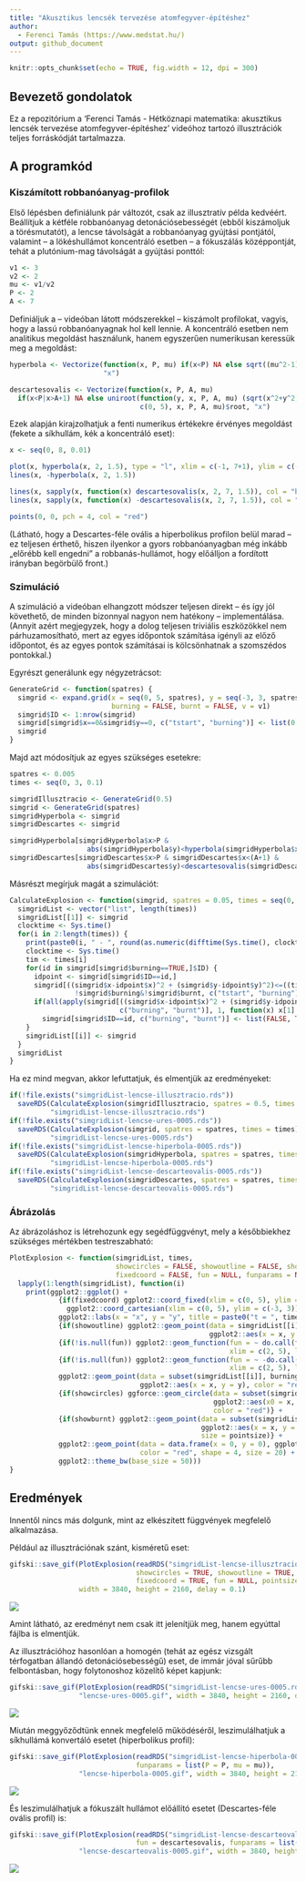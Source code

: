 ```yaml
---
title: "Akusztikus lencsék tervezése atomfegyver-építéshez"
author:
  - Ferenci Tamás (https://www.medstat.hu/)
output: github_document
---
```


```r
knitr::opts_chunk$set(echo = TRUE, fig.width = 12, dpi = 300)
```

## Bevezető gondolatok

Ez a repozitórium a 'Ferenci Tamás - Hétköznapi matematika: akusztikus lencsék tervezése atomfegyver-építéshez' videóhoz tartozó illusztrációk teljes forráskódját tartalmazza.

## A programkód

### Kiszámított robbanóanyag-profilok

Első lépésben definiálunk pár változót, csak az illusztratív példa kedvéért. Beállítjuk a kétféle robbanóanyag detonációsebességét (ebből kiszámoljuk a törésmutatót), a lencse távolságát a robbanóanyag gyújtási pontjától, valamint -- a lökéshullámot koncentráló esetben -- a fókuszálás középpontját, tehát a plutónium-mag távolságát a gyújtási ponttól:

```r
v1 <- 3
v2 <- 2
mu <- v1/v2
P <- 2
A <- 7
```

Definiáljuk a -- videóban látott módszerekkel -- kiszámolt profilokat, vagyis, hogy a lassú robbanóanyagnak hol kell lennie. A koncentráló esetben nem analitikus megoldást használunk, hanem egyszerűen numerikusan keressük meg a megoldást:

```r
hyperbola <- Vectorize(function(x, P, mu) if(x<P) NA else sqrt((mu^2-1)*x^2+2*P*mu*(1-mu)*x+(P*(mu-1))^2),
                       "x")

descartesovalis <- Vectorize(function(x, P, A, mu)
  if(x<P|x>A+1) NA else uniroot(function(y, x, P, A, mu) (sqrt(x^2+y^2)-P)/mu-A+P+sqrt(y^2+(A-x)^2),
                                c(0, 5), x, P, A, mu)$root, "x")
```

Ezek alapján kirajzolhatjuk a fenti numerikus értékekre érvényes megoldást (fekete a síkhullám, kék a koncentráló eset):

```r
x <- seq(0, 8, 0.01)

plot(x, hyperbola(x, 2, 1.5), type = "l", xlim = c(-1, 7+1), ylim = c(-7, 7), xlab = "x", ylab = "y")
lines(x, -hyperbola(x, 2, 1.5))

lines(x, sapply(x, function(x) descartesovalis(x, 2, 7, 1.5)), col = "blue")
lines(x, sapply(x, function(x) -descartesovalis(x, 2, 7, 1.5)), col = "blue")

points(0, 0, pch = 4, col = "red")
```

(Látható, hogy a Descartes-féle ovális a hiperbolikus profilon belül marad -- ez teljesen érthető, hiszen ilyenkor a gyors robbanóanyagban még inkább „előrébb kell engedni” a robbanás-hullámot, hogy előálljon a fordított irányban begörbülő front.)

### Szimuláció

A szimuláció a videóban elhangzott módszer teljesen direkt -- és így jól követhető, de minden bizonnyal nagyon nem hatékony -- implementálása. (Annyit azért megjegyzek, hogy a dolog teljesen triviális eszközökkel nem párhuzamosítható, mert az egyes időpontok számítása igényli az előző időpontot, és az egyes pontok számításai is kölcsönhatnak a szomszédos pontokkal.)

Egyrészt generálunk egy négyzetrácsot:

```r
GenerateGrid <- function(spatres) {
  simgrid <- expand.grid(x = seq(0, 5, spatres), y = seq(-3, 3, spatres), tstart = NA_real_,
                         burning = FALSE, burnt = FALSE, v = v1)
  simgrid$ID <- 1:nrow(simgrid)
  simgrid[simgrid$x==0&simgrid$y==0, c("tstart", "burning")] <- list(0, TRUE)
  simgrid
}
```

Majd azt módosítjuk az egyes szükséges esetekre:

```r
spatres <- 0.005
times <- seq(0, 3, 0.1)

simgridIllusztracio <- GenerateGrid(0.5)
simgrid <- GenerateGrid(spatres)
simgridHyperbola <- simgrid
simgridDescartes <- simgrid

simgridHyperbola[simgridHyperbola$x>P &
                   abs(simgridHyperbola$y)<hyperbola(simgridHyperbola$x, P, mu), ]$v <- v2
simgridDescartes[simgridDescartes$x>P & simgridDescartes$x<(A+1) &
                   abs(simgridDescartes$y)<descartesovalis(simgridDescartes$x, P, A, mu), ]$v <- v2
```

Másrészt megírjuk magát a szimulációt:

```r
CalculateExplosion <- function(simgrid, spatres = 0.05, times = seq(0, 3, 0.1)) {
  simgridList <- vector("list", length(times))
  simgridList[[1]] <- simgrid
  clocktime <- Sys.time()
  for(i in 2:length(times)) {
    print(paste0(i, " - ", round(as.numeric(difftime(Sys.time(), clocktime, units = "mins")), 2), " perc"))
    clocktime <- Sys.time()
    tim <- times[i]
    for(id in simgrid[simgrid$burning==TRUE,]$ID) {
      idpoint <- simgrid[simgrid$ID==id,]
      simgrid[((simgrid$x-idpoint$x)^2 + (simgrid$y-idpoint$y)^2)<=((tim-idpoint$tstart)*idpoint$v)^2&
                !simgrid$burning&!simgrid$burnt, c("tstart", "burning")] <- list(tim, TRUE)
      if(all(apply(simgrid[((simgrid$x-idpoint$x)^2 + (simgrid$y-idpoint$y)^2)<=(2*spatres^2),
                           c("burning", "burnt")], 1, function(x) x[1]|x[2])))
        simgrid[simgrid$ID==id, c("burning", "burnt")] <- list(FALSE, TRUE)
    }
    simgridList[[i]] <- simgrid
  }
  simgridList
}
```

Ha ez mind megvan, akkor lefuttatjuk, és elmentjük az eredményeket:

```r
if(!file.exists("simgridList-lencse-illusztracio.rds"))
  saveRDS(CalculateExplosion(simgridIllusztracio, spatres = 0.5, times = seq(0, 3, 0.01)),
          "simgridList-lencse-illusztracio.rds")
if(!file.exists("simgridList-lencse-ures-0005.rds"))
  saveRDS(CalculateExplosion(simgrid, spatres = spatres, times = times),
          "simgridList-lencse-ures-0005.rds")
if(!file.exists("simgridList-lencse-hiperbola-0005.rds"))
  saveRDS(CalculateExplosion(simgridHyperbola, spatres = spatres, times = times),
          "simgridList-lencse-hiperbola-0005.rds")
if(!file.exists("simgridList-lencse-descarteovalis-0005.rds"))
  saveRDS(CalculateExplosion(simgridDescartes, spatres = spatres, times = times),
          "simgridList-lencse-descarteovalis-0005.rds")

```

### Ábrázolás

Az ábrázoláshoz is létrehozunk egy segédfüggvényt, mely a későbbiekhez szükséges mértékben testreszabható:

```r
PlotExplosion <- function(simgridList, times,
                          showcircles = FALSE, showoutline = FALSE, showburnt = FALSE,
                          fixedcoord = FALSE, fun = NULL, funparams = NULL, pointsize = 1.5) {
  lapply(1:length(simgridList), function(i)
    print(ggplot2::ggplot() +
            {if(fixedcoord) ggplot2::coord_fixed(xlim = c(0, 5), ylim = c(-3, 3)) else
              ggplot2::coord_cartesian(xlim = c(0, 5), ylim = c(-3, 3))} +
            ggplot2::labs(x = "x", y = "y", title = paste0("t = ", times[i])) +
            {if(showoutline) ggplot2::geom_point(data = simgridList[[i]],
                                                 ggplot2::aes(x = x, y = y), size = pointsize)} +
            {if(!is.null(fun)) ggplot2::geom_function(fun = ~ do.call(fun, c(funparams, list(x = .x))),
                                                      xlim = c(2, 5), linewidth = 4, n = 1001)} +
            {if(!is.null(fun)) ggplot2::geom_function(fun = ~ -do.call(fun, c(funparams, list(x = .x))),
                                                      xlim = c(2, 5), linewidth = 4, n = 1001)} +
            ggplot2::geom_point(data = subset(simgridList[[i]], burning == TRUE),
                                ggplot2::aes(x = x, y = y), color = "red", size = pointsize) +
            {if(showcircles) ggforce::geom_circle(data = subset(simgridList[[i]], burning == TRUE),
                                                  ggplot2::aes(x0 = x, y0 = y, r = (times[i]-tstart)*v),
                                                  color = "red")} +
            {if(showburnt) ggplot2::geom_point(data = subset(simgridList[[i]], burnt == TRUE),
                                               ggplot2::aes(x = x, y = y), color = "orange",
                                               size = pointsize)} +
            ggplot2::geom_point(data = data.frame(x = 0, y = 0), ggplot2::aes(x = x, y = -y),
                                color = "red", shape = 4, size = 20) +
            ggplot2::theme_bw(base_size = 50)))
}
```

## Eredmények

Innentől nincs más dolgunk, mint az elkészített függvények megfelelő alkalmazása.

Például az illusztrációnak szánt, kisméretű eset:

```r
gifski::save_gif(PlotExplosion(readRDS("simgridList-lencse-illusztracio.rds"), times = seq(0, 3, 0.01), 
                               showcircles = TRUE, showoutline = TRUE, showburnt = TRUE,
                               fixedcoord = TRUE, fun = NULL, pointsize = 10), "lencse-illusztracio.gif",
                 width = 3840, height = 2160, delay = 0.1)
```

![](lencse-illusztracio.gif)

Amint látható, az eredményt nem csak itt jelenítjük meg, hanem egyúttal fájlba is elmentjük.

Az illusztrációhoz hasonlóan a homogén (tehát az egész vizsgált térfogatban állandó detonációsebességű) eset, de immár jóval sűrűbb felbontásban, hogy folytonoshoz közelítő képet kapjunk:

```r
gifski::save_gif(PlotExplosion(readRDS("simgridList-lencse-ures-0005.rds"), times, fun = NULL),
                 "lencse-ures-0005.gif", width = 3840, height = 2160, delay = 0.1)
```

![](lencse-ures-0005.gif)

Miután meggyőződtünk ennek megfelelő működéséről, leszimulálhatjuk a síkhullámá konvertáló esetet (hiperbolikus profil):

```r
gifski::save_gif(PlotExplosion(readRDS("simgridList-lencse-hiperbola-0005.rds"), times, fun = hyperbola,
                               funparams = list(P = P, mu = mu)),
                 "lencse-hiperbola-0005.gif", width = 3840, height = 2160, delay = 0.1)
```

![](lencse-hiperbola-0005.gif)

És leszimulálhatjuk a fókuszált hullámot előállító esetet (Descartes-féle ovális profil) is:

```r
gifski::save_gif(PlotExplosion(readRDS("simgridList-lencse-descarteovalis-0005.rds"), times,
                               fun = descartesovalis, funparams = list(P = P, A = A, mu = mu)),
                 "lencse-descarteovalis-0005.gif", width = 3840, height = 2160, delay = 0.1)
```

![](lencse-descarteovalis-0005.gif)
